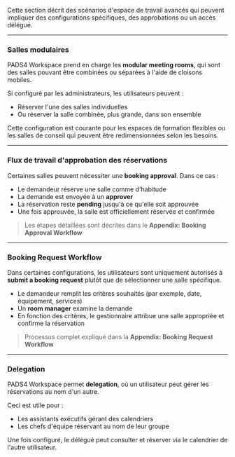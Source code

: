 Cette section décrit des scénarios d'espace de travail avancés qui peuvent impliquer des configurations spécifiques, des approbations ou un accès délégué.

***

### **Salles modulaires**

PADS4 Workspace prend en charge les **modular meeting rooms**, qui sont des salles pouvant être combinées ou séparées à l'aide de cloisons mobiles.

Si configuré par les administrateurs, les utilisateurs peuvent :

* Réserver l'une des salles individuelles
* Ou réserver la salle combinée, plus grande, dans son ensemble

Cette configuration est courante pour les espaces de formation flexibles ou les salles de conseil qui peuvent être redimensionnées selon les besoins.

***

### **Flux de travail d'approbation des réservations**

Certaines salles peuvent nécessiter une **booking approval**. Dans ce cas :

* Le demandeur réserve une salle comme d'habitude
* La demande est envoyée à un **approver**
* La réservation reste **pending** jusqu'à ce qu'elle soit approuvée
* Une fois approuvée, la salle est officiellement réservée et confirmée

> Les étapes détaillées sont décrites dans le **Appendix: Booking Approval Workflow**

***

### **Booking Request Workflow**

Dans certaines configurations, les utilisateurs sont uniquement autorisés à **submit a booking request** plutôt que de sélectionner une salle spécifique.

* Le demandeur remplit les critères souhaités (par exemple, date, équipement, services)
* Un **room manager** examine la demande
* En fonction des critères, le gestionnaire attribue une salle appropriée et confirme la réservation

> Processus complet expliqué dans la **Appendix: Booking Request Workflow**

***

### **Delegation**

PADS4 Workspace permet **delegation**, où un utilisateur peut gérer les réservations au nom d'un autre.

Ceci est utile pour :

* Les assistants exécutifs gérant des calendriers
* Les chefs d'équipe réservant au nom de leur groupe

Une fois configuré, le délégué peut consulter et réserver via le calendrier de l'autre utilisateur.
